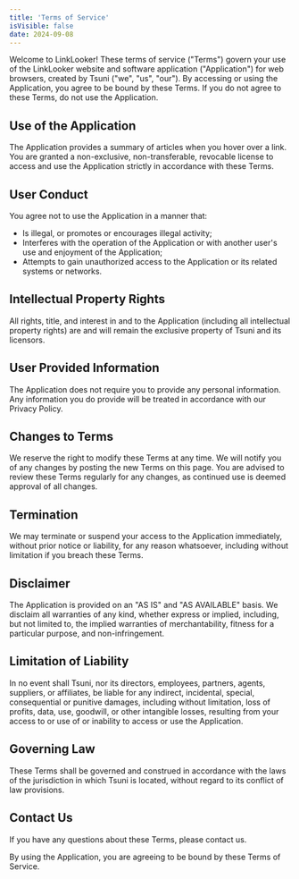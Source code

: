 ```yaml
---
title: 'Terms of Service'
isVisible: false
date: 2024-09-08
---
```


Welcome to LinkLooker! These terms of service ("Terms") govern your use of the LinkLooker website and software application ("Application") for web browsers, created by Tsuni ("we", "us", "our"). By accessing or using the Application, you agree to be bound by these Terms. If you do not agree to these Terms, do not use the Application.

## Use of the Application

The Application provides a summary of articles when you hover over a link. You are granted a non-exclusive, non-transferable, revocable license to access and use the Application strictly in accordance with these Terms.

## User Conduct

You agree not to use the Application in a manner that:

- Is illegal, or promotes or encourages illegal activity;
- Interferes with the operation of the Application or with another user's use and enjoyment of the Application;
- Attempts to gain unauthorized access to the Application or its related systems or networks.

## Intellectual Property Rights

All rights, title, and interest in and to the Application (including all intellectual property rights) are and will remain the exclusive property of Tsuni and its licensors.

## User Provided Information

The Application does not require you to provide any personal information. Any information you do provide will be treated in accordance with our Privacy Policy.

## Changes to Terms

We reserve the right to modify these Terms at any time. We will notify you of any changes by posting the new Terms on this page. You are advised to review these Terms regularly for any changes, as continued use is deemed approval of all changes.

## Termination

We may terminate or suspend your access to the Application immediately, without prior notice or liability, for any reason whatsoever, including without limitation if you breach these Terms.

## Disclaimer

The Application is provided on an "AS IS" and "AS AVAILABLE" basis. We disclaim all warranties of any kind, whether express or implied, including, but not limited to, the implied warranties of merchantability, fitness for a particular purpose, and non-infringement.

## Limitation of Liability

In no event shall Tsuni, nor its directors, employees, partners, agents, suppliers, or affiliates, be liable for any indirect, incidental, special, consequential or punitive damages, including without limitation, loss of profits, data, use, goodwill, or other intangible losses, resulting from your access to or use of or inability to access or use the Application.

## Governing Law

These Terms shall be governed and construed in accordance with the laws of the jurisdiction in which Tsuni is located, without regard to its conflict of law provisions.

## Contact Us

If you have any questions about these Terms, please contact us.

By using the Application, you are agreeing to be bound by these Terms of Service.
